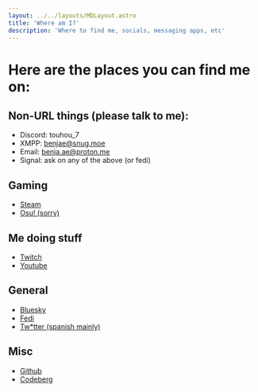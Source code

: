 ```yaml
---
layout: ../../layouts/MDLayout.astro
title: 'Where am I?'
description: 'Where to find me, socials, messaging apps, etc'
---
```


# Here are the places you can find me on:
## Non-URL things (please talk to me):
- Discord: touhou_7
- XMPP: benjae@snug.moe
- Email: benja.ae@proton.me
- Signal: ask on any of the above (or fedi)

## Gaming
- [Steam](https://steamcommunity.com/id/gentoo-linux/)
- [Osu! (sorry)](https://osu.ppy.sh/users/11749005)

## Me doing stuff
- [Twitch](https://twitch.tv/benjae__)
- [Youtube](https://www.youtube.com/@Benjae_)

## General
- [Bluesky](https://bsky.app/profile/benjae.nekoweb.org)
- [Fedi](https://plasmatrap.com/@benjae)
- [Tw*tter (spanish mainly)](https://x.com/touhou_7)

## Misc
- [Github](https://github.com/benjiae)
- [Codeberg](https://codeberg.com/benjae)